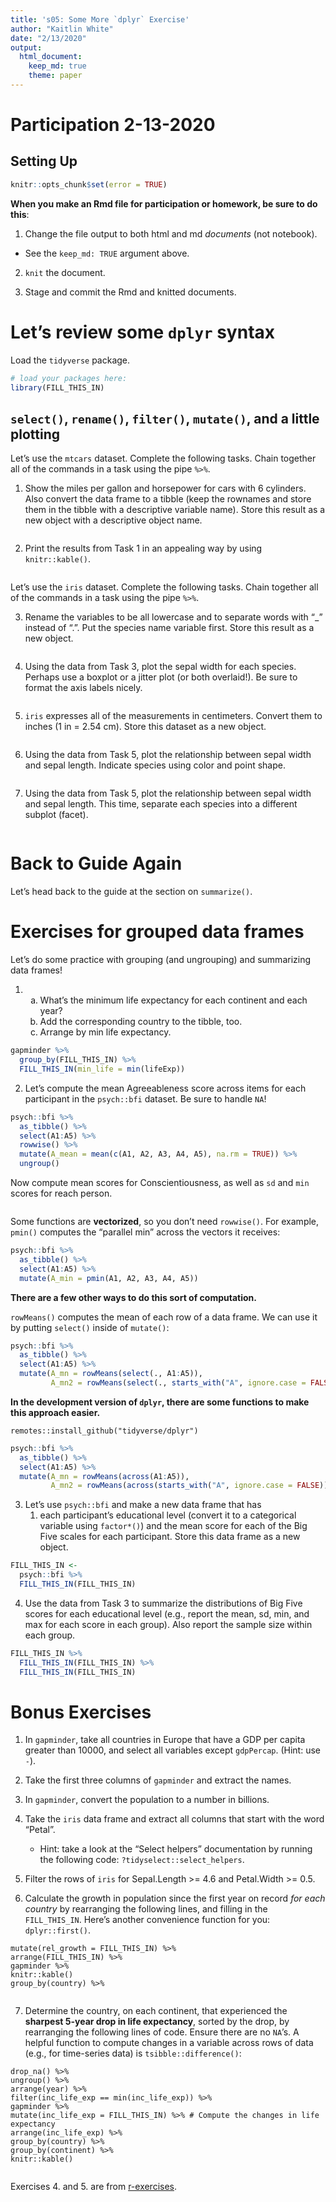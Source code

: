 ```yaml
---
title: 's05: Some More `dplyr` Exercise'
author: "Kaitlin White"
date: "2/13/2020"
output:
  html_document:
    keep_md: true
    theme: paper
---
```


# Participation 2-13-2020

## Setting Up

<!---The following chunk allows errors when knitting--->

```r
knitr::opts_chunk$set(error = TRUE)
```

**When you make an Rmd file for participation or homework, be sure to do this**:

1. Change the file output to both html and md _documents_ (not notebook).
  - See the `keep_md: TRUE` argument above.

2. `knit` the document. 

3. Stage and commit the Rmd and knitted documents.


# Let's review some `dplyr` syntax

Load the `tidyverse` package.
    
```r
# load your packages here:
library(FILL_THIS_IN)
```
    

## `select()`, `rename()`, `filter()`, `mutate()`, and a little plotting

Let's use the `mtcars` dataset. Complete the following tasks. Chain together
all of the commands in a task using the pipe `%>%`.

1. Show the miles per gallon and horsepower for cars with 6 cylinders. Also
   convert the data frame to a tibble (keep the rownames and store them in the
   tibble with a descriptive variable name). Store this result as a new object
   with a descriptive object name.

```r
```

2. Print the results from Task 1 in an appealing way by using `knitr::kable()`.

```r
```

Let's use the `iris` dataset. Complete the following tasks. Chain together
all of the commands in a task using the pipe `%>%`.

3. Rename the variables to be all lowercase and to separate words with "_"
   instead of ".". Put the species name variable first. Store this result as 
   a new object.

```r
```

4. Using the data from Task 3, plot the sepal width for each species. Perhaps 
   use a boxplot or a jitter plot (or both overlaid!). Be sure to format the
   axis labels nicely.

```r
```

5. `iris` expresses all of the measurements in centimeters. Convert them to 
   inches (1 in = 2.54 cm). Store this dataset as a new object.

```r
```

6. Using the data from Task 5, plot the relationship between sepal width and
   sepal length. Indicate species using color and point shape.

```r
```

7. Using the data from Task 5, plot the relationship between sepal width and
   sepal length. This time, separate each species into a different subplot 
   (facet).

```r
```


# Back to Guide Again

Let's head back to the guide at the section on `summarize()`.


# Exercises for grouped data frames

Let's do some practice with grouping (and ungrouping) and summarizing data frames!

1. (a) What's the minimum life expectancy for each continent and each year? 
   (b) Add the corresponding country to the tibble, too. 
   (c) Arrange by min life expectancy.

```r
gapminder %>% 
  group_by(FILL_THIS_IN) %>% 
  FILL_THIS_IN(min_life = min(lifeExp))
```


2. Let's compute the mean Agreeableness score across items for each participant 
in the `psych::bfi` dataset. Be sure to handle `NA`!

```r
psych::bfi %>%
  as_tibble() %>% 
  select(A1:A5) %>% 
  rowwise() %>% 
  mutate(A_mean = mean(c(A1, A2, A3, A4, A5), na.rm = TRUE)) %>% 
  ungroup()
```

Now compute mean scores for Conscientiousness, as well as `sd` and `min` scores 
for reach person.

```r

```

Some functions are **vectorized**, so you don't need `rowwise()`. 
For example, `pmin()` computes the "parallel min" across the vectors it receives:

```r
psych::bfi %>% 
  as_tibble() %>% 
  select(A1:A5) %>% 
  mutate(A_min = pmin(A1, A2, A3, A4, A5))
```

**There are a few other ways to do this sort of computation.**

`rowMeans()` computes the mean of each row of a data frame. We can use it by
putting `select()` inside of `mutate()`:


```r
psych::bfi %>% 
  as_tibble() %>% 
  select(A1:A5) %>% 
  mutate(A_mn = rowMeans(select(., A1:A5)),
         A_mn2 = rowMeans(select(., starts_with("A", ignore.case = FALSE))))
```

**In the development version of `dplyr`, there are some functions to make**
**this approach easier.**

```
remotes::install_github("tidyverse/dplyr")
```

```r
psych::bfi %>% 
  as_tibble() %>% 
  select(A1:A5) %>% 
  mutate(A_mn = rowMeans(across(A1:A5)),
         A_mn2 = rowMeans(across(starts_with("A", ignore.case = FALSE))))
```

3. Let's use `psych::bfi` and make a new data frame that has
   (1) each participant's educational level (convert it to a categorical variable
   using `factor*()`) and the mean score for each of the Big Five scales for each 
   participant. Store this data frame as a new object.
   
```r
FILL_THIS_IN <-
  psych::bfi %>% 
  FILL_THIS_IN(FILL_THIS_IN)
```

4. Use the data from Task 3 to summarize the distributions of Big Five scores 
   for each educational level (e.g., report the mean, sd, min, and max for
   each score in each group). Also report the sample size within each group.
   
```r
FILL_THIS_IN %>% 
  FILL_THIS_IN(FILL_THIS_IN) %>% 
  FILL_THIS_IN(FILL_THIS_IN)
```  



# Bonus Exercises

1. In `gapminder`, take all countries in Europe that have a GDP per capita 
   greater than 10000, and select all variables except `gdpPercap`. 
   (Hint: use `-`).

2. Take the first three columns of `gapminder` and extract the names.

3. In `gapminder`, convert the population to a number in billions.

4. Take the `iris` data frame and extract all columns that start with 
   the word "Petal". 
    - Hint: take a look at the "Select helpers" documentation by running the 
      following code: `?tidyselect::select_helpers`.

5. Filter the rows of `iris` for Sepal.Length >= 4.6 and Petal.Width >= 0.5.

6. Calculate the growth in population since the first year on record 
_for each country_ by rearranging the following lines, and filling in the 
`FILL_THIS_IN`. Here's another convenience function for you: `dplyr::first()`. 

```
mutate(rel_growth = FILL_THIS_IN) %>% 
arrange(FILL_THIS_IN) %>% 
gapminder %>% 
knitr::kable()
group_by(country) %>% 
```

```r

```


7. Determine the country, on each continent, that experienced the 
**sharpest 5-year drop in life expectancy**, sorted by the drop, by rearranging 
the following lines of code. Ensure there are no `NA`'s. A helpful function to 
compute changes in a variable across rows of data (e.g., for time-series data) 
is `tsibble::difference()`:

```
drop_na() %>% 
ungroup() %>% 
arrange(year) %>% 
filter(inc_life_exp == min(inc_life_exp)) %>% 
gapminder %>% 
mutate(inc_life_exp = FILL_THIS_IN) %>% # Compute the changes in life expectancy
arrange(inc_life_exp) %>% 
group_by(country) %>% 
group_by(continent) %>% 
knitr::kable()
```

```r

```

Exercises 4. and 5. are from 
[r-exercises](https://www.r-exercises.com/2017/10/19/dplyr-basic-functions-exercises/).